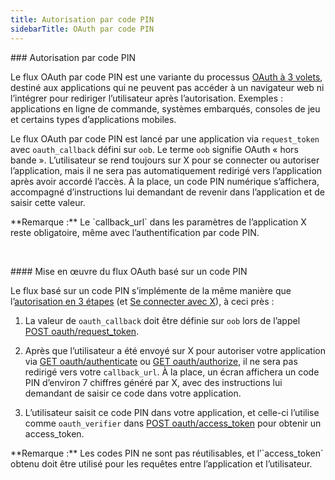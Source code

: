```yaml
---
title: Autorisation par code PIN
sidebarTitle: OAuth par code PIN
---
```



<div id="pin-based-authorization">
  ### Autorisation par code PIN
</div>

Le flux OAuth par code PIN est une variante du processus [OAuth à 3 volets](/fr/resources/fundamentals/authentication/oauth-1-0a/obtaining-user-access-tokens), destiné aux applications qui ne peuvent pas accéder à un navigateur web ni l’intégrer pour rediriger l’utilisateur après l’autorisation. Exemples : applications en ligne de commande, systèmes embarqués, consoles de jeu et certains types d’applications mobiles.

Le flux OAuth par code PIN est lancé par une application via `request_token` avec `oauth_callback` défini sur `oob`. Le terme `oob` signifie OAuth « hors bande ». L’utilisateur se rend toujours sur X pour se connecter ou autoriser l’application, mais il ne sera pas automatiquement redirigé vers l’application après avoir accordé l’accès. À la place, un code PIN numérique s’affichera, accompagné d’instructions lui demandant de revenir dans l’application et de saisir cette valeur.

<Note>
  **Remarque :** Le `callback_url` dans les paramètres de l’application X reste obligatoire, même avec l’authentification par code PIN.
</Note>

 

<div id="implementing-the-pin-based-oauth-flow">
  #### Mise en œuvre du flux OAuth basé sur un code PIN
</div>

Le flux basé sur un code PIN s’implémente de la même manière que l’[autorisation en 3 étapes](/fr/resources/fundamentals/authentication/oauth-1-0a/obtaining-user-access-tokens) (et [Se connecter avec X](/fr/resources/fundamentals/authentication#log-in-with-x)), à ceci près :

1. La valeur de `oauth_callback` doit être définie sur `oob` lors de l’appel [POST oauth/request_token](/fr/resources/fundamentals/authentication/api-reference#post-oauth-request-token).

2. Après que l’utilisateur a été envoyé sur X pour autoriser votre application via [GET oauth/authenticate](/fr/resources/fundamentals/authentication/api-reference#get-oauth-authenticate) ou [GET oauth/authorize](/fr/resources/fundamentals/authentication/api-reference#get-oauth-authorize), il ne sera pas redirigé vers votre `callback_url`. À la place, un écran affichera un code PIN d’environ 7 chiffres généré par X, avec des instructions lui demandant de saisir ce code dans votre application.

3. L’utilisateur saisit ce code PIN dans votre application, et celle-ci l’utilise comme `oauth_verifier` dans [POST oauth/access_token](/fr/resources/fundamentals/authentication/api-reference#post-oauth-access-token) pour obtenir un access_token.

<Note>
  **Remarque :** Les codes PIN ne sont pas réutilisables, et l’`access_token` obtenu doit être utilisé pour les requêtes entre l’application et l’utilisateur.
</Note>